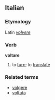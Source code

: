 ==Italian==
===Etymology===
Latin ''[[volvere]]''
===Verb===
'''voltare'''

# to [[turn]]; to [[translate]]

===Related terms===
*[[volgere]]
*[[voltata]]
